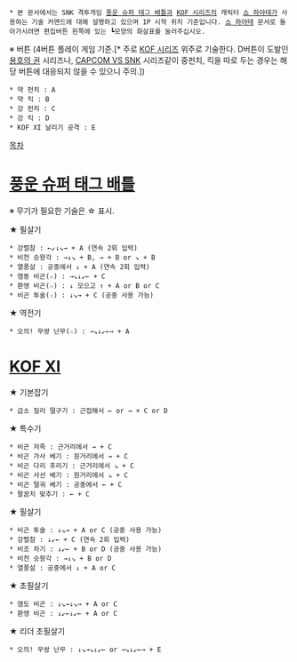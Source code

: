  * 본 문서에서는 SNK 격투게임 [[풍운 슈퍼 태그 배틀]]과 [[KOF 시리즈]]의 캐릭터 [[쇼 하야테]]가 사용하는 기술 커맨드에 대해 설명하고 있으며 1P 시작 위치 기준입니다. [[쇼 하야테]] 문서로 돌아가시려면 편집버튼 왼쪽에 있는 ┗모양의 화살표를 눌러주십시오.

※ 버튼 (4버튼 플레이 게임 기준.[* 주로 [[KOF 시리즈]] 위주로 기술한다. D버튼이 도발인 [[용호의 권]] 시리즈나, [[CAPCOM VS SNK]] 시리즈같이 중펀치, 킥을 따로 두는 경우는 해당 버튼에 대응되지 않을 수 있으니 주의.])
 * 약 펀치 : A
 * 약 킥 : B
 * 강 펀치 : C
 * 강 킥 : D
 * KOF XI 날리기 공격 : E

[[목차]]
= [[풍운 슈퍼 태그 배틀]] =

※ 무기가 필요한 기술은 ☆ 표시.

★ 필살기
 * 강렬참 : ←↙↓↘→ + A (연속 2회 입력)
 * 비천 승왕각 : →↓↘ + B, → + B or ↘ + B
 * 열풍살 : 공중에서 ↓ + A (연속 2회 입력)
 * 염동 비곤(☆) : →↘↓↙← + C
 * 환영 비곤(☆) : ↓ 모으고 ↑ + A or B or C
 * 비곤 투술(☆) : ↓↘→ + C (공중 사용 가능)

★ 역전기
 * 오의! 무쌍 난무(☆) : →↘↓↙←→ + A

= [[KOF XI]] =

★ 기본잡기
 * 급소 질러 떨구기 : 근접해서 ← or → + C or D

★ 특수기
 * 비곤 저족 : 근거리에서 → + C
 * 비곤 가사 베기 : 원거리에서 → + C
 * 비곤 다리 후리기 : 근거리에서 ↘ + C
 * 비곤 사선 베기 : 원거리에서 ↘ + C
 * 비곤 떨궈 베기 : 공중에서 ← + C
 * 팔꿈치 맞추기 : ← + C

★ 필살기
 * 비곤 투술 : ↓↘→ + A or C (공중 사용 가능)
 * 강렬참 : ↓↙← + C (연속 2회 입력)
 * 비조 차기 : ↓↙← + B or D (공중 사용 가능)
 * 비천 승왕각 : →↓↘ + B or D
 * 열풍살 : 공중에서 ↓ + A or C

★ 초필살기
 * 염도 비곤 : ↓↘→↓↘→ + A or C
 * 환영 비곤 : ↓↙←↓↙← + A or C

★ 리더 초필살기
 * 오의! 무쌍 난무 : ↓↘→↘↓↙← or →↘↓↙←→ + E
